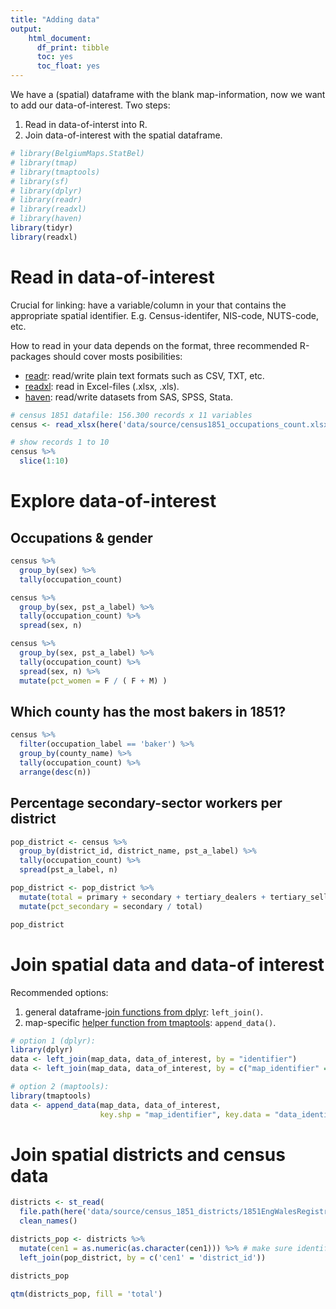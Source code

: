 ```yaml
---
title: "Adding data"
output: 
    html_document:
      df_print: tibble
      toc: yes
      toc_float: yes
---
```


We have a (spatial) dataframe with the blank map-information, now we want to add our data-of-interest. Two steps:

1. Read in data-of-interst into R.
2. Join data-of-interest with the spatial dataframe.


```r
# library(BelgiumMaps.StatBel)
# library(tmap)
# library(tmaptools)
# library(sf)
# library(dplyr)
# library(readr)
# library(readxl)
# library(haven)
library(tidyr)
library(readxl)
```

# Read in data-of-interest

Crucial for linking: have a variable/column in your that contains the appropriate spatial identifier. E.g. Census-identifer, NIS-code, NUTS-code, etc.

How to read in your data depends on the format, three recommended R-packages should cover mosts posibilities: 

* [readr](https://readr.tidyverse.org/): read/write plain text formats such as CSV, TXT, etc.
* [readxl](https://readxl.tidyverse.org/): read in Excel-files (.xlsx, .xls).
* [haven](https://haven.tidyverse.org/): read/write datasets from SAS, SPSS, Stata.

```r
# census 1851 datafile: 156.300 records x 11 variables
census <- read_xlsx(here('data/source/census1851_occupations_count.xlsx'))
```

```r
# show records 1 to 10
census %>%
  slice(1:10)
```

# Explore data-of-interest

## Occupations & gender

```r
census %>%
  group_by(sex) %>%
  tally(occupation_count)
```


```r
census %>%
  group_by(sex, pst_a_label) %>%
  tally(occupation_count) %>%
  spread(sex, n)
```

```r
census %>%
  group_by(sex, pst_a_label) %>%
  tally(occupation_count) %>%
  spread(sex, n) %>%
  mutate(pct_women = F / ( F + M) )
```

## Which county has the most bakers in 1851?

```r
census %>%
  filter(occupation_label == 'baker') %>%
  group_by(county_name) %>%
  tally(occupation_count) %>%
  arrange(desc(n))
```

## Percentage secondary-sector workers per district

```r
pop_district <- census %>%
  group_by(district_id, district_name, pst_a_label) %>%
  tally(occupation_count) %>%
  spread(pst_a_label, n)

pop_district <- pop_district %>%
  mutate(total = primary + secondary + tertiary_dealers + tertiary_sellers + tertiary_services_professions + sector_unspecific + no_occupation) %>%
  mutate(pct_secondary = secondary / total)

pop_district
```


# Join spatial data and data-of interest 

Recommended options:

1. general dataframe-[join functions from dplyr](https://stat545.com/bit001_dplyr-cheatsheet.html): `left_join()`.
2. map-specific [helper function from tmaptools](https://rdrr.io/cran/tmaptools/man/append_data.html): `append_data()`.

```r
# option 1 (dplyr): 
library(dplyr)
data <- left_join(map_data, data_of_interest, by = "identifier")
data <- left_join(map_data, data_of_interest, by = c("map_identifier" = "data_identifier"))
```

```r
# option 2 (maptools):
library(tmaptools)
data <- append_data(map_data, data_of_interest, 
                    key.shp = "map_identifier", key.data = "data_identifier")
```


# Join spatial districts and census data

```r
districts <- st_read(
  file.path(here('data/source/census_1851_districts/1851EngWalesRegistrationDistrict.shp'))) %>%
  clean_names()
```

```r
districts_pop <- districts %>%
  mutate(cen1 = as.numeric(as.character(cen1))) %>% # make sure identifiers are the same type
  left_join(pop_district, by = c('cen1' = 'district_id'))
```

```r
districts_pop
```

```r
qtm(districts_pop, fill = 'total')
```

